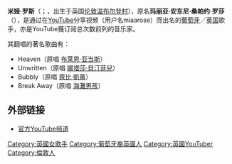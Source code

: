 {{blpunsourced|time=2018-06-30T23:34:17+00:00}}
{{Infobox musical artist
|Img= Mia Rose (Singer).jpg
| Name                = 米娅·罗斯
| Background          = solo_singer
| Birth_name          = Maria Antónia Teixeira Rosa
| Alias               = 
| Born                = {{Birth date and age|1988|1|26|df=y}}
| Died                = 
| Origin              = [[英国|英国]][[伦敦|伦敦]][[温布尔登村|温布尔登村]]
| Genre               = [[流行_(音樂類型)|流行]]、[[节奏布鲁斯|节奏布鲁斯]]
| Occupation          = [[歌手|歌手]]、[[音乐家|音乐家]]、[[学生|学生]]
| Years_active        = 2006年至今
| Label               = [[独立唱片公司|独立唱片公司]] 
| Associated_acts     = [[鲁伊·维洛佐|鲁伊·维洛佐]]、[[娜塔莎·貝汀菲兒|娜塔莎·貝汀菲兒]]、[[艾薇兒·拉維尼|艾薇兒·拉維尼]]、[[安娜·弗里|安娜·弗里]]
| URL                 = http://www.miaroseworld.com Miaroseworld.com
| Notable_instruments = 
}}
'''米娅·罗斯'''（{{lang-en|Mia Rose}}；{{bd|1988年|1月26日|||catIdx=R罗莎}}，出生于英国[[伦敦|伦敦]][[温布尔登村|温布尔登村]]），原名'''玛丽亚·安东尼·桑帕约·罗莎'''（{{lang-pt|Maria Antónia Teixeira Rosa}}），是通过在[[YouTube|YouTube]]分享视频（用户名miaarose）而出名的[[葡萄牙|葡萄牙]]／[[英国|英国]]歌手，亦是YouTube獲订阅总次数前列的音乐家。

其翻唱的著名歌曲有：
* Heaven（原唱 [[布莱恩·亚当斯|布莱恩·亚当斯]]）
* Unwritten（原唱 [[娜塔莎·貝汀菲兒|娜塔莎·貝汀菲兒]]）
* Bubbly（原唱 [[蔻比·凱蕾|蔻比·凱蕾]]）
* Break Away（原唱 [[海灘男孩|海灘男孩]]）

== 外部链接 ==
* [http://www.youtube.com/user/miaarose 官方YouTube频道] {{Wayback|url=http://www.youtube.com/user/miaarose |date=20200817135016 }}

{{normdaten}}
{{DEFAULTSORT:rose}}
[[Category:英國女歌手|Category:英國女歌手]]
[[Category:葡萄牙裔英國人|Category:葡萄牙裔英國人]]
[[Category:英國YouTuber|Category:英國YouTuber]]
[[Category:倫敦人|Category:倫敦人]]